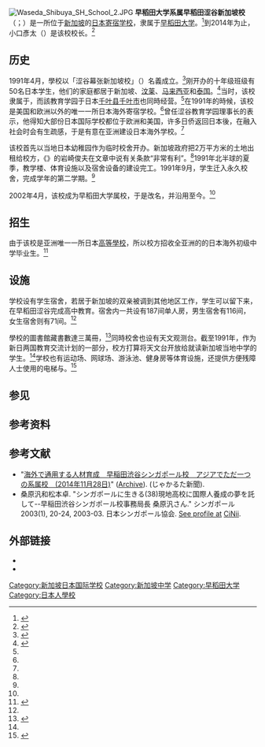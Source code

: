 {{Infobox Singapore School
| name           = 早稻田大學系屬早稻田涩谷新加坡校
| native_name    = {{lang|ja|早稲田大学系属早稲田渋谷シンガポール校}}<br>{{lang|en|Waseda Shibuya Senior High School in Singapore}}
| image          = Waseda Shibuya SH School.JPG
| caption        = {{maplink|frame=yes|plain=yes|type=point|zoom=16|frame-align=center|frame-width=230}}
| motto          = 
| established    = 1991年4月
| type           = [[国际学校|国际学校]]
| language       = 
| affiliation    = [[早稻田大学|早稻田大学]]
| district       = 
| grades         = 
| founder        = 
| president      = 
| principal      = 小口彦太
| faculty        = 
| staff          = 
| students       = 
| area           = 
| address        = {{新加坡}}西海岸路57号新加坡邮区127366<br>西海岸<br>[[新加坡|新加坡]]
| coordinates      = {{coord|1|17|46.7|N|103|45|58.6|E|type:edu_region:SG|display=inline,title}}
| website        = {{URL|http://www.waseda-shibuya.edu.sg/}}
}}
[[File:Waseda_Shibuya_SH_School_2.JPG|thumb]]
'''早稻田大学系属早稻田涩谷新加坡校'''（{{jpn|j=早稲田大学系属早稲田渋谷シンガポール校|rm=Waseda Shibuya Shingapōru Kō}}；{{lang-en|Waseda Shibuya Senior High School in Singapore}}）是一所位于[[新加坡|新加坡]]{{link-en|西海岸 (新加坡)|West Coast, Singapore|西海岸}}的[[日本|日本]][[寄宿学校|寄宿学校]]，隶属于[[早稻田大学|早稻田大学]]。<ref>{{cite web |url=http://www.waseda-shibuya.edu.sg/eng-mission.php |title=Mission and School Philosophy |trans_title=办校宗旨与理念 |archiveurl=https://archive.is/20140108161539/http://www.waseda-shibuya.edu.sg/eng-mission.php |archivedate=2014年1月8日 |deadurl=yes |publisher=早稻田涩谷新加坡校 |accessdate=2014年1月8日 |language=en }}</ref>到2014年为止，小口彥太（{{lang|ja|小口彦太}}）是该校校长。<ref>{{cite web |url=http://www.waseda-shibuya.edu.sg/file/Waseda_Shibuya_Brochure.pdf |title=2014 Brochure |trans_title=2014年手册 |archiveurl=https://www.webcitation.org/6P7yUYeii?url=http://www.waseda-shibuya.edu.sg/file/Waseda_Shibuya_Brochure.pdf |archivedate=2014年4月26日 |deadurl=yes |publisher=早稻田涩谷新加坡校 |page=6 |accessdate=2014年1月8日 |language=en, ja }}</ref>

==历史==
1991年4月，學校以「涩谷幕张新加坡校」（{{lang|ja|渋谷幕張シンガポール校}}）名義成立。<ref name="Shibumakuhist">{{cite web|url=http://www.shibumaku.jp/en/outline/history/ |title=School History |trans_title=学校历史 |publisher=涩谷教育学园 |accessdate=2014年1月8日 |language=en |deadurl=yes |archiveurl=https://archive.is/20140108160627/http://www.shibumaku.jp/en/outline/history/ |archivedate=2014年1月8日 }}</ref>刚开办的十年级班级有50名日本学生，他们的家庭都居于新加坡、[[汶莱|汶莱]]、[[马来西亚|马来西亚]]和[[泰国|泰国]]。<ref name="Iwasakip">{{cite book|last=Iwasaki|first=Toshio|title=Japanese Schools Take Root Overseas|trans_title=日本学校立足海外|publisher={{link-en|日本焦点|Japan Spotlight|日本工业贸易期刊}}|issue=5|year=1991|pages=24-25|language=en}}</ref>当时，该校隶属于{{link-ja|学校法人涩谷教育学园|学校法人渋谷教育学園}}，而該教育学园于日本[[千叶县|千叶县]][[千叶市|千叶市]]也同時经营{{link-en|澀谷教育學園幕張中學校及高等學校|Makuhari Junior and Senior High School}}。<ref name="Shibumakuhist"/>在1991年的時候，该校是美国和欧洲以外的唯一一所日本海外寄宿学校。<ref name="Iwasakip"/>曾任涩谷教育学园理事长的{{link-ja|田村哲夫|田村哲夫}}表示，他得知大部份日本国际学校都位于欧洲和美国，许多日侨返回日本後，在融入社会时会有生疏感，于是有意在亚洲建设日本海外学校。<ref name="Iwasakip"/>

该校首先以当地日本幼稚园作为临时校舍开办。新加坡政府把2万平方米的土地出租给校方，《{{link-en|日本焦点|Japan Spotlight|日本工业贸易期刊}}》的岩崎俊夫在文章中说有关条款“非常有利”。<ref name="Iwasakip"/>1991年北半球的夏季，教学楼、体育设施以及宿舍设备的建设完工。1991年9月，学生迁入永久校舍，完成学年的第二学期。<ref name="Iwasakip"/>

2002年4月，该校成为早稻田大学属校，于是改名，并沿用至今。<ref name="Shibumakuhist"/>

==招生==
由于该校是亚洲唯一一所日本[[高等學校_(日本)|高等學校]]，所以校方招收全亚洲的的日本海外初级中学毕业生。<ref name="brochurep23">{{cite web |url=http://www.waseda-shibuya.edu.sg/file/Waseda_Shibuya_Brochure.pdf |title=2013 Brochure |trans_title=2013年手册 |archiveurl=https://www.webcitation.org/6MTc5Fn6f?url=http://www.waseda-shibuya.edu.sg/file/Waseda_Shibuya_Brochure.pdf |archivedate=2014年1月8日 |deadurl=yes |publisher=早稻田涩谷新加坡校 |page=23 |accessdate=2014年1月8日 |language=en, ja }}</ref>

==设施==
学校设有学生宿舍，若居于新加坡的双亲被调到其他地区工作，学生可以留下来，在早稻田涩谷完成高中教育。宿舍内一共设有187间单人房，男生宿舍有116间，女生宿舍则有71间。<ref name="brochurep23"/>

學校的圖書館藏書數達三萬冊，<ref>{{cite web|title=早稲田大学系属　早稲田渋谷シンガポール校|trans_title=早稻田大学系属 早稻田涩谷新加坡校|url=http://www.core-net.net/g-edu/special/1/|publisher=G-Edu|accessdate=2014年6月29日|date=2013年9月|language=ja|archive-date=2021年1月22日|archive-url=https://web.archive.org/web/20210122025033/https://www.core-net.net/g-edu/special/1/|dead-url=no}}</ref>同時校舍也设有天文观测台。截至1991年，作为新日两国教育交流计划的一部分，校方打算将天文台开放给就读新加坡当地中学的学生。<ref name="Iwasakip"/>学校也有运动场、网球场、游泳池、健身房等体育设施，还提供方便残障人士使用的电梯与{{link-en|残障厕所|Accessible toilet|厕所}}。<ref>{{cite web|url=http://www.bca.gov.sg/friendlybuilding/FindBuilding/Building.aspx?id=2739|title=Waseda Shibuya Senior High School|trans_title=早稻田涩谷新加坡校|publisher={{link-en|建设局|Building and Construction Authority}}|accessdate=2014年6月29日|language=en|archive-date=2016年3月4日|archive-url=https://web.archive.org/web/20160304190552/http://www.bca.gov.sg/friendlybuilding/FindBuilding/Building.aspx?id=2739|dead-url=no}}</ref>

==参见==
{{portalbox|日本|新加坡|教育}}<!--
*[[新加坡日侨|新加坡日侨]]
*[[新加坡日本人学校|新加坡日本人学校]]（新加坡的日本国际学校，提供小学和初中教育）-->

==参考资料==
{{reflist}}

==参考文献==
{{ja icon}}
* "[http://www.jakartashimbun.com/free/detail/21769.html 海外で通用する人材育成　早稲田渋谷シンガポール校　アジアでただ一つの系属校　(2014年11月28日)]" ([http://www.webcitation.org/6WGuVsnbY Archive]). ''{{link-en|The Daily Jakarta Shimbun|The Daily Jakarta Shimbun}}'' (じゃかるた新聞).
* 桑原汎和松本卓. "シンガポールに生きる(38)現地高校に国際人養成の夢を託して--早稲田渋谷シンガポール校事務局長 桑原汎さん." シンガポール 2003(1), 20-24, 2003-03. 日本シンガポール協会. [http://ci.nii.ac.jp/naid/40005765567 See profile at] {{Wayback|url=http://ci.nii.ac.jp/naid/40005765567 |date=20150212002934 }} [[CiNii|CiNii]].

==外部链接==
*[https://web.archive.org/web/20140108172811/http://www.waseda-shibuya.edu.sg/index.html {{lang|ja|早稲田渋谷シンガポール校}}]{{ja icon}}
*[https://web.archive.org/web/20140108201241/http://www.waseda-shibuya.edu.sg/eng-top-page.php {{lang|en|WASEDA SHIBUYA SENIOR HIGH SCHOOL in Singapore}}]{{en icon}}
{{在新加坡的国际学校}}
{{海外日本人全日制学校}}
{{DEFAULTSORT:Waseda Shibuya Singapore Ko}}
[[Category:新加坡日本国际学校|Category:新加坡日本国际学校]]
[[Category:新加坡中学|Category:新加坡中学]]
[[Category:早稻田大学|Category:早稻田大学]]
[[Category:日本人學校|Category:日本人學校]]